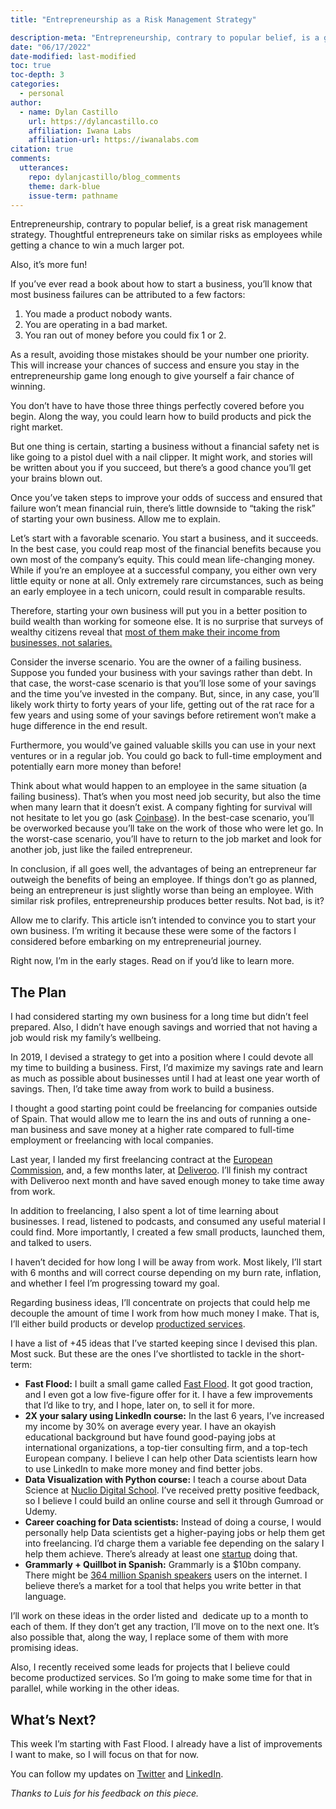 ```yaml
---
title: "Entrepreneurship as a Risk Management Strategy"

description-meta: "Entrepreneurship, contrary to popular belief, is a great risk management strategy. Here I explain why."
date: "06/17/2022"
date-modified: last-modified
toc: true
toc-depth: 3
categories:
  - personal
author:
  - name: Dylan Castillo
    url: https://dylancastillo.co
    affiliation: Iwana Labs
    affiliation-url: https://iwanalabs.com
citation: true
comments:
  utterances:
    repo: dylanjcastillo/blog_comments
    theme: dark-blue
    issue-term: pathname
---
```


Entrepreneurship, contrary to popular belief, is a great risk management strategy. Thoughtful entrepreneurs take on similar risks as employees while getting a chance to win a much larger pot.

Also, it's more fun!

If you've ever read a book about how to start a business, you'll know that most business failures can be attributed to a few factors:

1. You made a product nobody wants.
2. You are operating in a bad market.
3. You ran out of money before you could fix 1 or 2.

As a result, avoiding those mistakes should be your number one priority. This will increase your chances of success and ensure you stay in the entrepreneurship game long enough to give yourself a fair chance of winning.

You don't have to have those three things perfectly covered before you begin. Along the way, you could learn how to build products and pick the right market.

But one thing is certain, starting a business without a financial safety net is like going to a pistol duel with a nail clipper. It might work, and stories will be written about you if you succeed, but there's a good chance you'll get your brains blown out.

Once you've taken steps to improve your odds of success and ensured that failure won't mean financial ruin, there's little downside to "taking the risk" of starting your own business. Allow me to explain.

Let's start with a favorable scenario. You start a business, and it succeeds. In the best case, you could reap most of the financial benefits because you own most of the company's equity. This could mean life-changing money. While if you're an employee at a successful company, you either own very little equity or none at all. Only extremely rare circumstances, such as being an early employee in a tech unicorn, could result in comparable results.

Therefore, starting your own business will put you in a better position to build wealth than working for someone else. It is no surprise that surveys of wealthy citizens reveal that [most of them make their income from businesses, not salaries.](https://www.nytimes.com/2022/05/14/opinion/sunday/rich-happiness-big-data.html)

Consider the inverse scenario. You are the owner of a failing business. Suppose you funded your business with your savings rather than debt. In that case, the worst-case scenario is that you'll lose some of your savings and the time you've invested in the company. But, since, in any case, you'll likely work thirty to forty years of your life, getting out of the rat race for a few years and using some of your savings before retirement won't make a huge difference in the end result.

Furthermore, you would've gained valuable skills you can use in your next ventures or in a regular job. You could go back to full-time employment and potentially earn more money than before!

Think about what would happen to an employee in the same situation (a failing business). That's when you most need job security, but also the time when many learn that it doesn't exist. A company fighting for survival will not hesitate to let you go (ask [Coinbase](https://www.wsj.com/articles/crypto-exchange-coinbase-to-lay-off-18-of-staff-11655211069)). In the best-case scenario, you'll be overworked because you'll take on the work of those who were let go. In the worst-case scenario, you'll have to return to the job market and look for another job, just like the failed entrepreneur.

In conclusion, if all goes well, the advantages of being an entrepreneur far outweigh the benefits of being an employee. If things don't go as planned, being an entrepreneur is just slightly worse than being an employee. With similar risk profiles, entrepreneurship produces better results. Not bad, is it?

Allow me to clarify. This article isn't intended to convince you to start your own business. I'm writing it because these were some of the factors I considered before embarking on my entrepreneurial journey.

Right now, I'm in the early stages. Read on if you'd like to learn more.

## The Plan

I had considered starting my own business for a long time but didn't feel prepared. Also, I didn't have enough savings and worried that not having a job would risk my family's wellbeing.

In 2019, I devised a strategy to get into a position where I could devote all my time to building a business. First, I'd maximize my savings rate and learn as much as possible about businesses until I had at least one year worth of savings. Then, I'd take time away from work to build a business.

I thought a good starting point could be freelancing for companies outside of Spain. That would allow me to learn the ins and outs of running a one-man business and save money at a higher rate compared to full-time employment or freelancing with local companies.

Last year, I landed my first freelancing contract at the [European Commission](https://ec.europa.eu/info/index_en), and, a few months later, at [Deliveroo](https://deliveroo.co.uk/). I'll finish my contract with Deliveroo next month and have saved enough money to take time away from work.

In addition to freelancing, I also spent a lot of time learning about businesses. I read, listened to podcasts, and consumed any useful material I could find. More importantly, I created a few small products, launched them, and talked to users.

I haven't decided for how long I will be away from work. Most likely, I'll start with 6 months and will correct course depending on my burn rate, inflation, and whether I feel I'm progressing toward my goal.

Regarding business ideas, I'll concentrate on projects that could help me decouple the amount of time I work from how much money I make. That is, I'll either build products or develop [productized services](https://neilpatel.com/blog/productized-services/).

I have a list of +45 ideas that I've started keeping since I devised this plan. Most suck. But these are the ones I've shortlisted to tackle in the short-term:

- **Fast Flood:** I built a small game called [Fast Flood](https://fastflood.dylancastillo.co/#open-modal). It got good traction, and I even got a low five-figure offer for it. I have a few improvements that I'd like to try, and I hope, later on, to sell it for more.
- **2X your salary using LinkedIn course:** In the last 6 years, I've increased my income by 30% on average every year. I have an okayish educational background but have found good-paying jobs at international organizations, a top-tier consulting firm, and a top-tech European company. I believe I can help other Data scientists learn how to use LinkedIn to make more money and find better jobs.
- **Data Visualization with Python course:** I teach a course about Data Science at [Nuclio Digital School](https://nuclio.school/). I've received pretty positive feedback, so I believe I could build an online course and sell it through Gumroad or Udemy.
- **Career coaching for Data scientists:** Instead of doing a course, I would personally help Data scientists get a higher-paying jobs or help them get into freelancing. I'd charge them a variable fee depending on the salary I help them achieve. There's already at least one [startup](https://talently.tech/) doing that.
- **Grammarly + Quillbot in Spanish:** Grammarly is a $10bn company. There might be [364 million Spanish speakers](https://www.internetworldstats.com/stats7.htm) users on the internet. I believe there's a market for a tool that helps you write better in that language.

I'll work on these ideas in the order listed and  dedicate up to a month to each of them. If they don't get any traction, I'll move on to the next one. It's also possible that, along the way, I replace some of them with more promising ideas.

Also, I recently received some leads for projects that I believe could become productized services. So I'm going to make some time for that in parallel, while working in the other ideas.

## What's Next?

This week I'm starting with Fast Flood. I already have a list of improvements I want to make, so I will focus on that for now.

You can follow my updates on [Twitter](https://twitter.com/dylanjcastillo) and [LinkedIn](https://www.linkedin.com/in/dylanjcastillo/).

_Thanks to Luis for his feedback on this piece._
